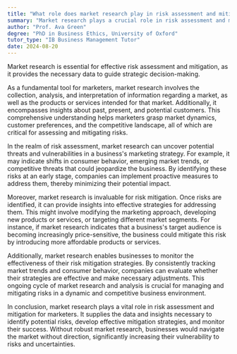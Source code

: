 ```yaml
---
title: "What role does market research play in risk assessment and mitigation for marketers?"
summary: "Market research plays a crucial role in risk assessment and mitigation by providing data to inform strategic decision-making."
author: "Prof. Ava Green"
degree: "PhD in Business Ethics, University of Oxford"
tutor_type: "IB Business Management Tutor"
date: 2024-08-20
---
```


Market research is essential for effective risk assessment and mitigation, as it provides the necessary data to guide strategic decision-making.

As a fundamental tool for marketers, market research involves the collection, analysis, and interpretation of information regarding a market, as well as the products or services intended for that market. Additionally, it encompasses insights about past, present, and potential customers. This comprehensive understanding helps marketers grasp market dynamics, customer preferences, and the competitive landscape, all of which are critical for assessing and mitigating risks.

In the realm of risk assessment, market research can uncover potential threats and vulnerabilities in a business's marketing strategy. For example, it may indicate shifts in consumer behavior, emerging market trends, or competitive threats that could jeopardize the business. By identifying these risks at an early stage, companies can implement proactive measures to address them, thereby minimizing their potential impact.

Moreover, market research is invaluable for risk mitigation. Once risks are identified, it can provide insights into effective strategies for addressing them. This might involve modifying the marketing approach, developing new products or services, or targeting different market segments. For instance, if market research indicates that a business's target audience is becoming increasingly price-sensitive, the business could mitigate this risk by introducing more affordable products or services.

Additionally, market research enables businesses to monitor the effectiveness of their risk mitigation strategies. By consistently tracking market trends and consumer behavior, companies can evaluate whether their strategies are effective and make necessary adjustments. This ongoing cycle of market research and analysis is crucial for managing and mitigating risks in a dynamic and competitive business environment.

In conclusion, market research plays a vital role in risk assessment and mitigation for marketers. It supplies the data and insights necessary to identify potential risks, develop effective mitigation strategies, and monitor their success. Without robust market research, businesses would navigate the market without direction, significantly increasing their vulnerability to risks and uncertainties.
    